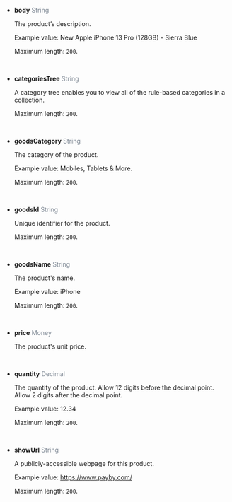 - **body** <font color = ' #7d8793'>String</font>

  The product’s description.

  Example value: New Apple iPhone 13 Pro (128GB) - Sierra Blue

  Maximum length: `200`.

  <br />

- **categoriesTree** <font color = ' #7d8793'>String</font>

	A category tree enables you to view all of the rule-based categories in a collection.

	Maximum length: `200`.

	<br />

- **goodsCategory** <font color = ' #7d8793'>String</font>

	The category of the product.

	Example value: Mobiles, Tablets & More.

	Maximum length: `200`.

	<br />

- **goodsId** <font color = ' #7d8793'>String</font>

	Unique identifier for the product.

	Maximum length: `200`.

	<br />

- **goodsName** <font color = ' #7d8793'>String</font>

	The product's name.

	Example value: iPhone

	Maximum length: `200`.

	<br />

- **price** <font color = ' #7d8793'>Money</font>

	The product's unit price.

	<br />

- **quantity** <font color = ' #7d8793'>Decimal</font>

	The quantity of the product. Allow 12 digits before the decimal point. Allow 2 digits after the decimal point.

	Example value: 12.34

	Maximum length: `200`.

	<br />

- **showUrl** <font color = ' #7d8793'>String</font>

	A publicly-accessible webpage for this product.

	Example value: https://www.payby.com/

	Maximum length: `200`.

	<br />
